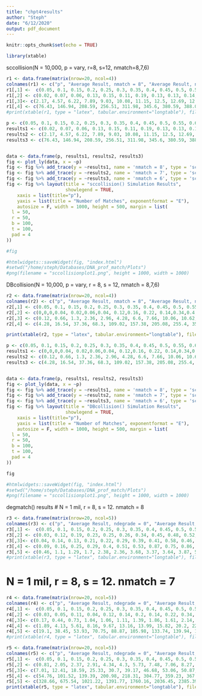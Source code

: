 ```yaml
---
title: "chpt4results"
author: "Steph"
date: "6/12/2020"
output: pdf_document
---
```


```r
knitr::opts_chunk$set(echo = TRUE)
```

```r
library(xtable)
```

sccollision(N = 10,000, p = vary, r=8, s=12, nmatch=8,7,6)
```r
r1 <- data.frame(matrix(nrow=20, ncol=4))
colnames(r1) <- c("p", "Average Result, nmatch = 8", "Average Result, nmatch = 7", "Average Result, nmatch = 6")
r1[,1] <-  c(0.05, 0.1, 0.15, 0.2, 0.25, 0.3, 0.35, 0.4, 0.45, 0.5, 0.55, 0.6, 0.65, 0.7, 0.75, 0.8, 0.85, 0.9, 0.95,1)
r1[,2] <- c(0.02, 0.07, 0.06, 0.13, 0.15, 0.11, 0.19, 0.13, 0.13, 0.14, 0.13, 0.12, 0.11, 0.13, 0.18, 0.09, 0.05, 0.07, 0.02, 0)
r1[,3]<- c(2.17, 4.57, 6.22, 7.89, 9.03, 10.08, 11.15, 12.5, 12.69, 12.7, 12.39, 12.03, 10.7,10.42, 9.17, 7.83, 6.04, 4.36, 2.66, 0 )
r1[,4] <- c(76.43, 146.94, 208.59, 256.51, 311.98, 345.6, 380.59, 388.03, 414.66, 418.27, 434.18, 394.7, 358.86, 333.08, 302.8, 256.62, 206.93, 184.75, 76.4, 0)
#print(xtable(r1, type = "latex", tabular.environment="longtable"), file = "results1.tex")
```


```r
p <- c(0.05, 0.1, 0.15, 0.2, 0.25, 0.3, 0.35, 0.4, 0.45, 0.5, 0.55, 0.6, 0.65, 0.7, 0.75, 0.8, 0.85, 0.9, 0.95,1)
results1 <- c(0.02, 0.07, 0.06, 0.13, 0.15, 0.11, 0.19, 0.13, 0.13, 0.14, 0.13, 0.12, 0.11, 0.13, 0.18, 0.09, 0.05, 0.07, 0.02, 0)
results2 <- c(2.17, 4.57, 6.22, 7.89, 9.03, 10.08, 11.15, 12.5, 12.69, 12.7, 12.39, 12.03, 10.7,10.42, 9.17, 7.83, 6.04, 4.36, 2.66, 0 )
results3 <- c(76.43, 146.94, 208.59, 256.51, 311.98, 345.6, 380.59, 388.03, 414.66, 418.27, 434.18, 394.7, 358.86, 333.08, 302.8, 256.62, 206.93, 184.75, 76.4, 0)


data <- data.frame(p, results1, results2, results3)
fig <- plot_ly(data, x = ~p)
fig <- fig %>% add_trace(y = ~results1, name = 'nmatch = 8', type = 'scatter', mode ='lines+markers')
fig <- fig %>% add_trace(y = ~results2, name = 'nmatch = 7', type = 'scatter', mode ='lines+markers')
fig <- fig %>% add_trace(y = ~results3, name = 'nmatch = 6', type = 'scatter', mode ='lines+markers')
fig <- fig %>% layout(title = "sccollision() Simulation Results",
                      showlegend = TRUE,
    xaxis = list(title="p"),
    yaxis = list(title = "Number of Matches", exponentformat = "E"),
    autosize = F, width = 1000, height = 500, margin = list(
  l = 50,
  r = 50,
  b = 100,
  t = 100,
  pad = 4
))

#fig

#htmlwidgets::saveWidget(fig, "index.html")
#setwd("/home/steph/Databases/DNA_prof_match/Plots")
#png(filename = "sccollisionplot1.png", height = 1000, width = 1000)
```



DBcollision(N = 10,000, p = vary, r = 8, s = 12, nmatch = 8,7,6)
```r
r2 <- data.frame(matrix(nrow=20, ncol=4))
colnames(r2) <- c("p", "Average Result, nmatch = 8", "Average Result, nmatch = 7", "Average Result, nmatch = 6")
r2[,1] <- c(0.05, 0.1, 0.15, 0.2, 0.25, 0.3, 0.35, 0.4, 0.45, 0.5, 0.55, 0.6, 0.65, 0.7, 0.75, 0.8, 0.85, 0.9, 0.95,1)
r2[,2] <- c(0,0,0,0.04, 0.02,0.06,0.04, 0.12,0.16, 0.22, 0.14,0.34,0.4, 0.36, 0.52,0.56, 0.72,0.44, 0.74, 0.8)
r2[,3] <- c(0.12, 0.66, 1.3, 2.36, 2.96, 4.28, 6.6, 7.66, 10.06, 10.62, 13.4, 18.72, 23.38, 22.94, 27.6, 32.3, 36.08, 39.28, 47.62, 52.58)
r2[,4] <- c(4.28, 16.54, 37.36, 68.3, 109.02, 157.38, 205.08, 255.4, 352.14, 420.76, 514.64, 597.3, 743.18, 816.02, 910.8, 1062.12, 1164.04, 1320.38, 1518.54, 1719.82)

print(xtable(r2, type = "latex", tabular.environment="longtable"), file = "results2.tex")
```


```r
p <- c(0.05, 0.1, 0.15, 0.2, 0.25, 0.3, 0.35, 0.4, 0.45, 0.5, 0.55, 0.6, 0.65, 0.7, 0.75, 0.8, 0.85, 0.9, 0.95,1)
results1 <- c(0,0,0,0.04, 0.02,0.06,0.04, 0.12,0.16, 0.22, 0.14,0.34,0.4, 0.36, 0.52,0.56, 0.72,0.44, 0.74, 0.8)
results2 <- c(0.12, 0.66, 1.3, 2.36, 2.96, 4.28, 6.6, 7.66, 10.06, 10.62, 13.4, 18.72, 23.38, 22.94, 27.6, 32.3, 36.08, 39.28, 47.62, 52.58)
results3 <- c(4.28, 16.54, 37.36, 68.3, 109.02, 157.38, 205.08, 255.4, 352.14, 420.76, 514.64, 597.3, 743.18, 816.02, 910.8, 1062.12, 1164.04, 1320.38, 1518.54, 1719.82)


data <- data.frame(p, results1, results2, results3)
fig <- plot_ly(data, x = ~p)
fig <- fig %>% add_trace(y = ~results1, name = 'nmatch = 8', type = 'scatter', mode ='lines+markers')
fig <- fig %>% add_trace(y = ~results2, name = 'nmatch = 7', type = 'scatter', mode ='lines+markers')
fig <- fig %>% add_trace(y = ~results3, name = 'nmatch = 6', type = 'scatter', mode ='lines+markers')
fig <- fig %>% layout(title = "DBcollision() Simulation Results",
                      showlegend = TRUE,
    xaxis = list(title="p"),
    yaxis = list(title = "Number of Matches", exponentformat = "E"),
    autosize = F, width = 1000, height = 500, margin = list(
  l = 50,
  r = 50,
  b = 100,
  t = 100,
  pad = 4
))

fig

#htmlwidgets::saveWidget(fig, "index.html")
#setwd("/home/steph/Databases/DNA_prof_match/Plots")
#png(filename = "sccollisionplot1.png", height = 1000, width = 1000)

```


degmatch() results
# N = 1 mil, r = 8, s = 12. nmatch = 8
```r
r3 <- data.frame(matrix(nrow=20, ncol=5))
colnames(r3) <- c("p", "Average Result, ndegrade = 0", "Average Result, ndegrade = 1", "Average Result, ndegrade = 2", "Average Result, ndegrade = 3")
r3[,1] <-  c(0.05, 0.1, 0.15, 0.2, 0.25, 0.3, 0.35, 0.4, 0.45, 0.5, 0.55, 0.6, 0.65, 0.7, 0.75, 0.8, 0.85, 0.9, 0.95,1)
r3[,2] <- c(0.03, 0.12, 0.19, 0.23, 0.25, 0.26, 0.34, 0.45, 0.48, 0.52, 0.59, 0.63, 0.66, 0.66, 0.72, 0.81, 0.84, 0.95, 0.96, 1)
r3[,3]<- c(0.04, 0.14, 0.13, 0.21, 0.22, 0.29, 0.39, 0.41, 0.58, 0.46, 0.55, 0.62, 0.67, 0.73, 0.84, 0.92, 0.89, 1.01, 1.04, 1.09) 
r3[,4] <- c(0.09, 0.16, 0.25, 0.29, 0.4, 0.51, 0.53, 0.87, 0.75, 0.86, 0.93, 1.15, 1.12, 1.18, 1.17, 1.57, 1.38, 1.38, 1.72, 1.81)
r3[,5] <- c(0.46, 1.1, 1.29, 1.7, 2.38, 2.36, 3.68, 3.37, 3.64, 3.87, 5.01, 5.2, 5.32, 6.14, 7.11, 6.76, 7.42, 7.25, 7.46, 9.69)
#print(xtable(r3, type = "latex", tabular.environment="longtable"), file = "results3.tex")
```


# N = 1 mil, r = 8, s = 12. nmatch = 7

```r
r4 <- data.frame(matrix(nrow=20, ncol=5))
colnames(r4) <- c("p", "Average Result, ndegrade = 0", "Average Result, ndegrade = 1", "Average Result, ndegrade = 2", "Average Result, ndegrade = 3")
r4[,1] <-  c(0.05, 0.1, 0.15, 0.2, 0.25, 0.3, 0.35, 0.4, 0.45, 0.5, 0.55, 0.6, 0.65, 0.7, 0.75, 0.8, 0.85, 0.9, 0.95,1)
r4[,2] <- c(0.03, 0.05, 0.11, 0.04, 0.12, 0.14, 0.2, 0.14, 0.22, 0.34, 0.16, 0.27, 0.26, 0.3, 0.42, 0.43, 0.52, 0.42, 0.37, 0.45)
r4[,3]<- c(0.17, 0.44, 0.73, 1.04, 1.06, 1.11, 1.39, 1.86, 1.61, 2.14, 2.91, 2.64, 3.45, 2.92, 4.23, 4.01, 3.07, 3.99, 3.64, 4.99) 
r4[,4] <- c(1.89, 4.13, 5.61, 8.16, 9.67, 13.16, 13.99, 15.82, 20.2, 22.21, 24.08, 26.4, 24.88, 27.28, 28.72, 31.29, 33.64, 34.91, 38.37, 38.19)
r4[,5] <- c(19.1, 38.45, 53.93, 70.75, 88.87, 105.98, 133.74, 139.94, 168.88, 191.18, 198.63, 200.91, 242.21, 231.27, 243.35, 280.2, 284.26, 314.69, 369.22, 383.05)
#print(xtable(r4, type = "latex", tabular.environment="longtable"), file = "results4.tex")
```



```r
r5 <- data.frame(matrix(nrow=20, ncol=5))
colnames(r5) <- c("p", "Average Result, ndegrade = 0", "Average Result, ndegrade = 1", "Average Result, ndegrade = 2", "Average Result, ndegrade = 3")
r5[,1] <-  c(0.05, 0.1, 0.15, 0.2, 0.25, 0.3, 0.35, 0.4, 0.45, 0.5, 0.55, 0.6, 0.65, 0.7, 0.75, 0.8, 0.85, 0.9, 0.95,1)
r5[,2] <- c(0.81, 2.05, 2.37, 2.91, 4.34, 4.3, 5.73, 7.48, 7.06, 8.27, 10.75, 9.81, 12.24, 12.21, 12.16, 12.07, 14.4, 13.86, 17.84, 16.16)
r5[,3]<- c(7.01, 12.41, 18.59, 25.33, 30.7, 39.17, 46.68, 53.06, 50.87, 66.1, 72.31, 73.24, 76.86, 96.01, 104.05, 99.15, 106.27, 125.08, 124.47, 123.11 ) 
r5[,4] <- c(54.76, 101.52, 139.39, 200.98, 218.31, 304.77, 359.23, 367.58, 402.31, 460.34, 543.62, 580.17, 559.18, 696.25, 730.26, 756.99, 772.8, 906.68, 931.65, 992.29)
r5[,5] <- c(328.66, 675.54, 1021.22, 1391.77, 1760.16, 2036.45, 2385.39, 2773.12, 3078.66, 3454.35, 3912.52, 4148.39, 4616.23, 5088.45, 5004.43, 5873.59, 5977.74, 6355.7, 6523.57, 6280.82)
print(xtable(r5, type = "latex", tabular.environment="longtable"), file = "results5.tex")
```